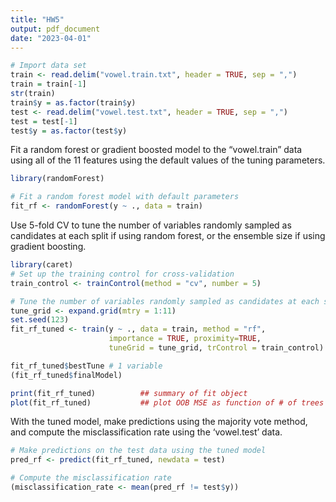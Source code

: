 ```yaml
---
title: "HW5"
output: pdf_document
date: "2023-04-01"
---
```


```r
# Import data set 
train <- read.delim("vowel.train.txt", header = TRUE, sep = ",")
train = train[-1]
str(train)
train$y = as.factor(train$y)
test <- read.delim("vowel.test.txt", header = TRUE, sep = ",")
test = test[-1]
test$y = as.factor(test$y)
```

Fit a random forest or gradient boosted model to the “vowel.train” data using all of the 11 features using the default values of the tuning parameters.

```r
library(randomForest)

# Fit a random forest model with default parameters
fit_rf <- randomForest(y ~ ., data = train)
```

Use 5-fold CV to tune the number of variables randomly sampled as candidates at each split if using random forest, or the ensemble size if using gradient boosting.

```r
library(caret)
# Set up the training control for cross-validation
train_control <- trainControl(method = "cv", number = 5)

# Tune the number of variables randomly sampled as candidates at each split
tune_grid <- expand.grid(mtry = 1:11)
set.seed(123)
fit_rf_tuned <- train(y ~ ., data = train, method = "rf",
                      importance = TRUE, proximity=TRUE,
                      tuneGrid = tune_grid, trControl = train_control)

fit_rf_tuned$bestTune # 1 variable
(fit_rf_tuned$finalModel)

print(fit_rf_tuned)          ## summary of fit object
plot(fit_rf_tuned)           ## plot OOB MSE as function of # of trees
```

With the tuned model, make predictions using the majority vote method, and compute the misclassification rate using the ‘vowel.test’ data.
```r
# Make predictions on the test data using the tuned model
pred_rf <- predict(fit_rf_tuned, newdata = test)

# Compute the misclassification rate
(misclassification_rate <- mean(pred_rf != test$y))
```
